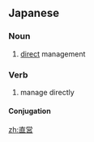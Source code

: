==Japanese==
{{ja-kanjitab|ちょく|えい|yomi=on}}

===Noun===
{{ja-noun|ちょくえい}}

# [[direct]] management

===Verb===
{{ja-verb-suru|ちょくえい}}

# manage directly

====Conjugation====
{{ja-suru|ちょくえい}}

[[zh:直営]]